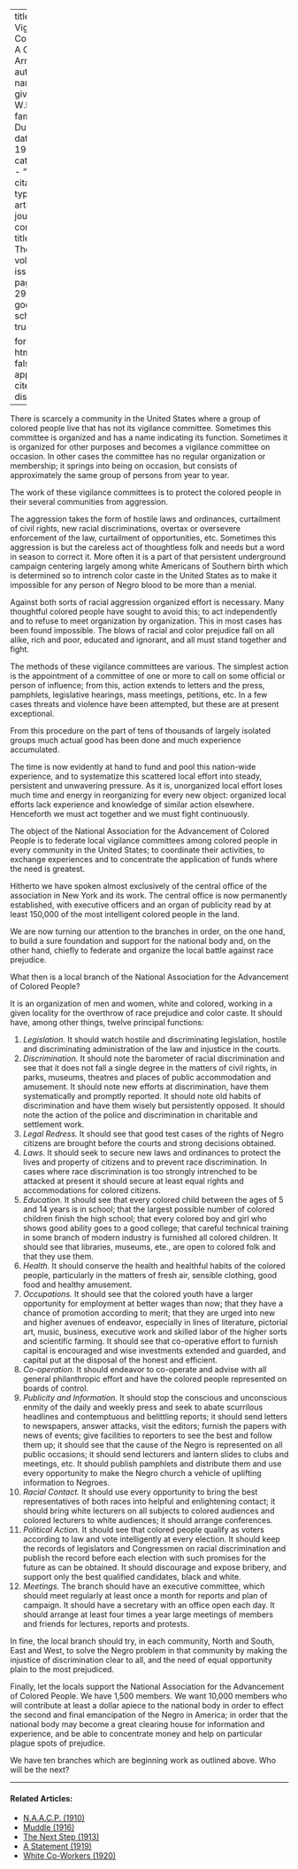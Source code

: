 
---
title: 'The Vigilance Committee: A Call To Arms'
author:
  - name:
      given: W.E.B.
      family: Du Bois
date: May 1913
categories: 
  - ""
citation: 
  type: article-journal
  container-title: The Crisis
  volume: 6
  issue: 1
  page: 26-29
google-scholar: true

format:
  html:
    toc: false
    appendix-cite-as: display
---


There is scarcely a community in the United States where a group of colored people live that has not its vigilance committee. Sometimes this committee is organized and has a name indicating its function. Sometimes it is organized for other purposes and becomes a vigilance committee on occasion. In other cases the committee has no regular organization or membership; it springs into being on occasion, but consists of approximately the same group of persons from year to year.

The work of these vigilance committees is to protect the colored people in their several communities from aggression.

The aggression takes the form of hostile laws and ordinances, curtailment of civil rights, new racial discriminations, overtax or oversevere enforcement of the law, curtailment of opportunities, etc. Sometimes this aggression is but the careless act of thoughtless folk and needs but a word in season to correct it. More often it is a part of that persistent underground campaign centering largely among white Americans of Southern birth which is determined so to intrench color caste in the United States as to make it impossible for any person of Negro blood to be more than a menial.

Against both sorts of racial aggression organized effort is necessary. Many thoughtful colored people have sought to avoid this; to act independently and to refuse to meet organization by organization. This in most cases has been found impossible. The blows of racial and color prejudice fall on all alike, rich and poor, educated and ignorant, and all must stand together and fight.

The methods of these vigilance committees are various. The simplest action is the appointment of a committee of one or more to call on some official or person of influence; from this, action extends to letters and the press, pamphlets, legislative hearings, mass meetings, petitions, etc. In a few cases threats and violence have been attempted, but these are at present exceptional.

From this procedure on the part of tens of thousands of largely isolated groups much actual good has been done and much experience accumulated.

The time is now evidently at hand to fund and pool this nation-wide experience, and to systematize this scattered local effort into steady, persistent and unwavering pressure. As it is, unorganized local effort loses much time and energy in reorganizing for every new object: organized local efforts lack experience and knowledge of similar action elsewhere. Henceforth we must act together and we must fight continuously.

The object of the National Association for the Advancement of Colored People is to federate local vigilance committees among colored people in every community in the United States; to coordinate their activities, to exchange experiences and to concentrate the application of funds where the need is greatest.

Hitherto we have spoken almost exclusively of the central office of the association in New York and its work. The central office is now permanently established, with executive officers and an organ of publicity read by at least 150,000 of the most intelligent colored people in the land.

We are now turning our attention to the branches in order, on the one hand, to build a sure foundation and support for the national body and, on the other hand, chiefly to federate and organize the local battle against race prejudice.

What then is a local branch of the National Association for the Advancement of Colored People?

It is an organization of men and women, white and colored, working in a given locality for the overthrow of race prejudice and color caste. It should have, among other things, twelve principal functions:

1. *Legislation.* It should watch hostile and discriminating legislation, hostile and discriminating administration of the law and injustice in the courts.
2. *Discrimination.* It should note the barometer of racial discrimination and see that it does not fall a single degree in the matters of civil rights, in parks, museums, theatres and places of public accommodation and amusement. It should note new efforts at discrimination, have them systematically and promptly reported. It should note old habits of discrimination and have them wisely but persistently opposed. It should note the action of the police and discrimination in charitable and settlement work.
3. *Legal Redress.* It should see that good test cases of the rights of Negro citizens are brought before the courts and strong decisions obtained.
4. *Laws.* It should seek to secure new laws and ordinances to protect the lives and property of citizens and to prevent race discrimination. In cases where race discrimination is too strongly intrenched to be attacked at present it should secure at least equal rights and accommodations for colored citizens.
5. *Education.* It should see that every colored child between the ages of 5 and 14 years is in school; that the largest possible number of colored children finish the high school; that every colored boy and girl who shows good ability goes to a good college; that careful technical training in some branch of modern industry is furnished all colored children.
    It should see that libraries, museums, ete., are open to colored folk and that they use them.
6. *Health.* It should conserve the health and healthful habits of the colored people, particularly in the matters of fresh air, sensible clothing, good food and healthy amusement.
7. *Occupations.* It should see that the colored youth have a larger opportunity for employment at better wages than now; that they have a chance of promotion according to merit; that they are urged into new and higher avenues of endeavor, especially in lines of literature, pictorial art, music, business, executive work and skilled labor of the higher sorts and scientific farming.
  It should see that co-operative effort to furnish capital is encouraged and wise investments extended and guarded, and capital put at the disposal of the honest and efficient.
8. *Co-operation.* It should endeavor to co-operate and advise with all general philanthropic effort and have the colored people represented on boards of control.
9. *Publicity and Information.* It should stop the conscious and unconscious enmity of the daily and weekly press and seek to abate scurrilous headlines and contemptuous and belittling reports; it should send letters to newspapers, answer attacks, visit the editors; furnish the papers with news of events; give facilities to reporters to see the best and follow them up; it should see that the cause of the Negro is represented on all public occasions; it should send lecturers and lantern slides to clubs and meetings, etc.
   It should publish pamphlets and distribute them and use every opportunity to make the Negro church a vehicle of uplifting information to Negroes.
10. *Racial Contact.* It should use every opportunity to bring the best representatives of both races into helpful and enlightening contact; it should bring white lecturers on all subjects to colored audiences and colored lecturers to white audiences; it should arrange conferences.
11. *Political Action.* It should see that colored people qualify as voters according to law and vote intelligently at every election. It should keep the records of legislators and Congressmen on racial discrimination and publish the record before each election with such promises for the future as can be obtained. It should discourage and expose bribery, and support only the best qualified candidates, black and white.
12. *Meetings.* The branch should have an executive committee, which should meet regularly at least once a month for reports and plan of campaign. It should have a secretary with an office open each day. It should arrange at least four times a year large meetings of members and friends for lectures, reports and protests.

In fine, the local branch should try, in each community, North and South, East and West, to solve the Negro problem in that community by making the injustice of discrimination clear to all, and the need of equal opportunity plain to the most prejudiced.

Finally, let the locals support the National Association for the Advancement of Colored People. We have 1,500 members. We want 10,000 members who will contribute at least a dollar apiece to the national body in order to effect the second and final emancipation of the Negro in America; in order that the national body may become a great clearing house for information and experience, and be able to concentrate money and help on particular plague spots of prejudice.

We have ten branches which are beginning work as outlined above. Who will be the next?

<!-- Similar articles start here -->

<hr>
#### Related Articles:

* [N.A.A.C.P. (1910)](/Volumes/01/02/NAACP.html)
* [Muddle (1916)](/Volumes/13/02/muddle.html)
* [The Next Step (1913)](/Volumes/06/02/next_step.html)
* [A Statement (1919)](/Volumes/19/01/statement.html)
* [White Co-Workers (1920)](/Volumes/20/01/white_coworkers.html)

<!-- Similar articles end here -->